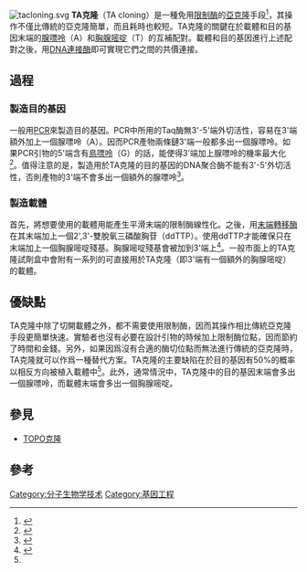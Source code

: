 [[File:tacloning.svg|thumb]]
'''TA克隆'''（TA cloning）是一種免用[[限制酶|限制酶]]的[[亞克隆|亞克隆]]手段<ref name="caister">{{cite web|url=http://www.caister.com/molecular-biology-blog/2009/06/improved-ta-cloning.html|title=Improved TA Cloning|publisher=Caister Academic Press|accessdate=2009-10-17|deadurl=yes|archiveurl=https://web.archive.org/web/20110708111710/http://www.caister.com/molecular-biology-blog/2009/06/improved-ta-cloning.html|archivedate=2011-07-08}}</ref>，其操作不僅比傳統的亞克隆簡單，而且耗時也較短。TA克隆的關鍵在於載體和目的基因末端的[[腺嘌呤|腺嘌呤]]（A）和[[胸腺嘧啶|胸腺嘧啶]]（T）的互補配對。載體和目的基因進行上述配對之後，用[[DNA連接酶|DNA連接酶]]即可實現它們之間的共價連接。

==過程==
===製造目的基因===
一般用[[聚合酶链式反应|PCR]]來製造目的基因。PCR中所用的Taq酶無3'-5'端外切活性，容易在3'端額外加上一個腺嘌呤（A）。因而PCR產物兩條鏈3'端一般都多出一個腺嘌呤。如果PCR引物的5'端含有[[鳥嘌呤|鳥嘌呤]]（G）的話，能使得3'端加上腺嘌呤的機率最大化<ref name="HCGS">{{cite web|url=http://hcgs.unh.edu/protocol/basic/Cltaclone.html|title=TA cloning protocol|publisher=Hubbart Center for Genomic Studies|accessdate=2009-10-17|location=Durham, New Hampshire, USA|deadurl=yes|archiveurl=https://web.archive.org/web/20081202013523/http://hcgs.unh.edu/protocol/basic/Cltaclone.html|archivedate=2008-12-02}}</ref>。值得注意的是，製造用於TA克隆的目的基因的DNA聚合酶不能有3'-5'外切活性，否則產物的3'端不會多出一個額外的腺嘌呤<ref name="invitrogenmanual">{{cite web|url=http://stanxterm.aecom.yu.edu/wiki/data/Product_manuals_attach/ta.pdf|title=TA Cloning Kit Manual|date=7 April 2004|publisher=Invitrogen|pages=31|accessdate=2009-10-17|deadurl=yes|archiveurl=https://web.archive.org/web/20100624165645/http://stanxterm.aecom.yu.edu/wiki/data/Product_manuals_attach/ta.pdf|archivedate=2010-06-24}}</ref>。

===製造載體===
首先，將想要使用的載體用能產生平滑末端的限制酶線性化。之後，用[[末端脫氧核苷酸轉移酶|末端轉移酶]]在其末端加上一個2',3'-雙脫氧三磷酸胸苷（ddTTP）。使用ddTTP才能確保只在末端加上一個胸腺嘧啶殘基。胸腺嘧啶殘基會被加到3'端上<ref>{{cite journal|doi=10.1093/nar/19.5.1156|last=Holton|first=T.A.|author2=Graham, M.W |date=1991-03-11|title=A simple and efficient method for direct cloning of PCR products using ddT-tailed vectors|journal=Nucleic Acids Research|volume=19|issue=5|pages=1156|pmid=2020554|pmc=333802}}</ref>。一般市面上的TA克隆試劑盒中會附有一系列的可直接用於TA克隆（即3'端有一個額外的胸腺嘧啶）的載體。

==優缺點==
TA克隆中除了切開載體之外，都不需要使用限制酶，因而其操作相比傳統亞克隆手段更簡單快速。實驗者也沒有必要在設計引物的時候加上限制酶位點，因而節約了時間和金錢。另外，如果因爲沒有合適的酶切位點而無法進行傳統的亞克隆時，TA克隆就可以作爲一種替代方案。TA克隆的主要缺陷在於目的基因有50%的概率以相反方向被植入載體中<ref name="caister" />。此外，通常情況中，TA克隆中的目的基因末端會多出一個腺嘌呤，而載體末端會多出一個胸腺嘧啶。

==參見==
*[[TOPO克隆|TOPO克隆]]

==參考==
{{reflist|2}}
{{DEFAULTSORT:Ta Cloning}}
[[Category:分子生物学技术|Category:分子生物学技术]]
[[Category:基因工程|Category:基因工程]]